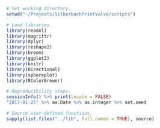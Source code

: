 ```r
# Set working directory.
setwd("~/Projects/SilberbachPrintValve/scripts")

# Load libraries.
library(readxl)
library(magrittr)
library(dplyr)
library(reshape2)
library(broom)
library(ggplot2)
library(knitr)
library(Directional)
library(sphereplot)
library(RColorBrewer)

# Reproducibility steps.
sessionInfo() %>% print(locale = FALSE)
"2017-01-25" %>% as.Date %>% as.integer %>% set.seed

# Source user-defined functions.
sapply(list.files("../lib", full.names = TRUE), source)
```
